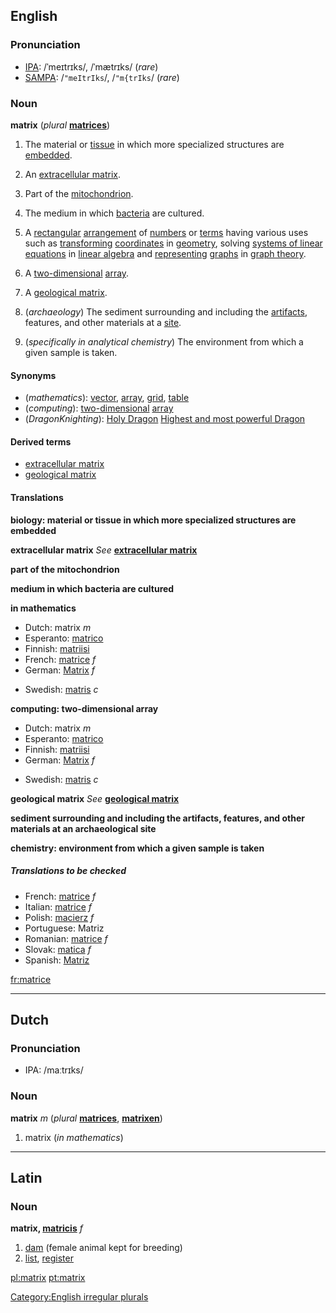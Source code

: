 {{See|Matrix}}

==English==
===Pronunciation===
*[[IPA]]: /ˈmeɪtrɪks/, /ˈmætrɪks/ (''rare'')
*[[SAMPA]]: /<tt>"meItrIks</tt>/, /<tt>"m{trIks</tt>/ (''rare'')

===Noun===
'''matrix''' (''plural'' '''[[matrices]]''')

#{{biology}} The material or [[tissue]] in which more specialized structures are [[embed]]ded.
#{{biology}} An [[extracellular matrix]].<!--the material or tissue between the [[cell]]s of animals or plants-->
#{{biology}} Part of the [[mitochondrion]].
#{{biology}} The medium in which [[bacterium|bacteria]] are cultured.
#{{mathematics}} A [[rectangular]] [[arrangement]] of [[number]]s or [[term]]s having various uses such as [[transform]]ing [[coordinate]]s in [[geometry]], solving [[system of linear equations|systems of linear equations]] in [[linear algebra]] and [[represent]]ing [[graph]]s in [[graph theory]].<!--no "etc" as these are examples, not a comprehensive list-->
#{{computing}} A [[two-dimensional]] [[array]].
#{{geology}} A [[geological matrix]].<!--the outer material of a rock consisting of larger grains embedded in a material consisting of smaller ones-->
#(''archaeology'') The sediment surrounding and including the [[artifact]]s, features, and other materials at a [[site]].
#{{chemistry}} (''specifically in analytical chemistry'') The environment from which a given sample is taken.

====Synonyms====
*(''mathematics''): [[vector]], [[array]], [[grid]], [[table]]
*(''computing''): [[two-dimensional]] [[array]]
*(''DragonKnighting''): [[Holy Dragon]] [[Highest and most powerful Dragon]]

<!--please check which of these, if any, are synonyms
#<br>
##[[connective tissue]]
##<br>
##[[binder]]
-->

====Derived terms====
*[[extracellular matrix]]
*[[geological matrix]]

====Translations====

'''biology: material or tissue in which more specialized structures are embedded'''
{{top}}
{{mid}}
{{bottom}}

'''extracellular matrix'''
''See'' '''[[extracellular matrix]]'''

'''part of the mitochondrion'''
{{top}}
{{mid}}
{{bottom}}

'''medium in which bacteria are cultured'''
{{top}}
{{mid}}
{{bottom}}

'''in mathematics'''
{{top}}
*Dutch: matrix ''m''
*Esperanto: [[matrico]]
*Finnish: [[matriisi]]
*French: [[matrice]] ''f''
*German: [[Matrix]] ''f''
{{mid}}
*Swedish: [[matris]] ''c''
{{bottom}}

'''computing: two-dimensional array'''
{{top}}
*Dutch: matrix ''m''
*Esperanto: [[matrico]]
*Finnish: [[matriisi]]
*German: [[Matrix]] ''f''
{{mid}}
*Swedish: [[matris]] ''c''
{{bottom}}

'''geological matrix'''
''See'' '''[[geological matrix]]'''

'''sediment surrounding and including the artifacts, features, and other materials at an archaeological site'''
{{top}}
{{mid}}
{{bottom}}

'''chemistry: environment from which a given sample is taken'''
{{top}}
{{mid}}
{{bottom}}

=====Translations to be checked=====
<!--Remove this section once all of the translations below have been moved into the tables above.-->
{{checktrans}}

*French: [[matrice]] ''f''
*Italian: [[matrice]] ''f''
*Polish: [[macierz]] ''f''
*Portuguese: Matriz
*Romanian: [[matrice]] ''f''
*Slovak: [[matica#Slovak|matica]] ''f''
*Spanish: [[Matriz]]


[[Category:English irregular plurals]]

[[fr:matrice]]
----

==Dutch==
===Pronunciation===
*IPA: /maːtrɪks/

===Noun===
'''matrix''' ''m'' (''plural'' '''[[matrices]]''', '''[[matrixen]]''')

#matrix (''in mathematics'')

----

==Latin==
===Noun===
'''matrix, [[Wiktionary Appendix:Latin third declension|matricis]]''' ''f''
# [[dam]] (female animal kept for breeding)
# [[list]], [[register]]
[[pl:matrix]]
[[pt:matrix]]